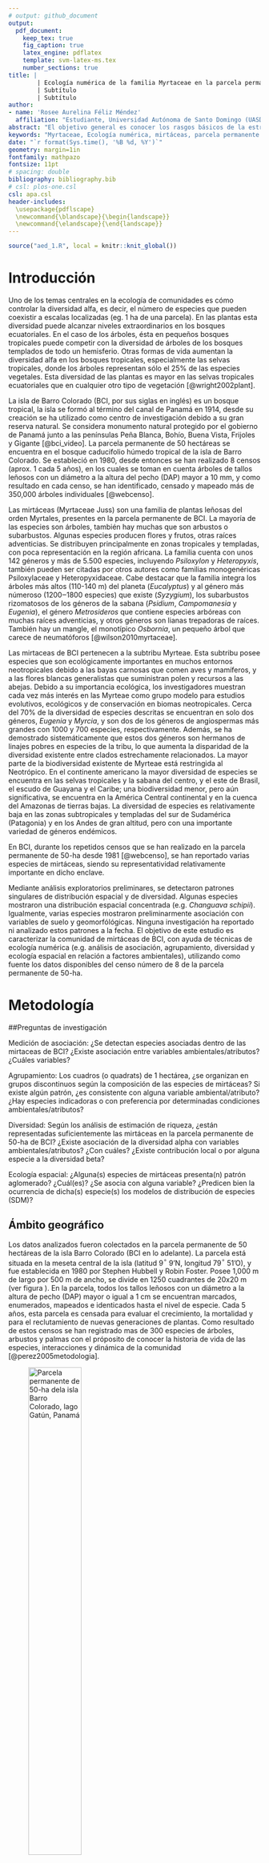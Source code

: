```yaml
---
# output: github_document
output: 
  pdf_document:
    keep_tex: true
    fig_caption: true
    latex_engine: pdflatex
    template: svm-latex-ms.tex
    number_sections: true
title: | 
        | Ecología numérica de la familia Myrtaceae en la parcela permanente de 50-ha en Barro Colorado, lago Gatún, Panamá
        | Subtítulo
        | Subtítulo
author:
- name: 'Rosee Aurelina Féliz Méndez'
  affiliation: "Estudiante, Universidad Autónoma de Santo Domingo (UASD)"
abstract: "El objetivo general es conocer los rasgos básicos de la estructura y composición de la comunidad de mirtáceas en relación con factores ambientales de la parcela permanente de 50-ha de isla Barro Colorado. Se hicieron estudios para medir el grado de asociación, agrupamiento, diversidad y ecología espacial de esta familia con la ayuda de los paquetes de R y con los datos de octavo censo de esta localidad. Las mirtáceas presentaron una riqueza de 7 especies con una abundancia de 5579 individuos. Las especies del género *Eugenia* presentaron altos grados de asociación. El agrupamiento Ward de varianza mínima sugirió la partición de 4 grupos que alcazaron el 100% de la completitud de muestra. La diversidad de mirtáceas posee una correlación positiva con *Al, P, Ca, Fe* y la geomorfología de pendiente media. Las especies *Changuava schipii* y *E. oerstediana* son las especies que aportan a la diversidad alpha y están estrechamente relacionadas con los sitios que aportan a la misma. Las mirtáceas presentan patrones aglomerados para vecinos de primer orden, a excepción de *M. gatunencis*, que presentó un patrón aleatorio. El modelo de abundancia de especies muestra que el 56% de la comunidad presenta mayores valores de equidad (log normal 10% y null 46%)."
keywords: "Myrtaceae, Ecología numérica, mirtáceas, parcela permanente de 50-ha, BCI"
date: "`r format(Sys.time(), '%B %d, %Y')`"
geometry: margin=1in
fontfamily: mathpazo
fontsize: 11pt
# spacing: double
bibliography: bibliography.bib
# csl: plos-one.csl
csl: apa.csl
header-includes:
  \usepackage{pdflscape}
  \newcommand{\blandscape}{\begin{landscape}}
  \newcommand{\elandscape}{\end{landscape}}
---
```


```r
source("aed_1.R", local = knitr::knit_global())
```

# Introducción


Uno de los temas centrales en la ecología de comunidades es cómo controlar la diversidad alfa, es decir, el número de especies que pueden coexistir a escalas localizadas (eg. 1 ha de una parcela). En las plantas esta diversidad puede alcanzar niveles extraordinarios en los bosques ecuatoriales. En el caso de los árboles, ésta en pequeños bosques tropicales puede competir con la diversidad de árboles de los bosques templados de todo un hemisferio. Otras formas de vida aumentan la diversidad alfa en los bosques tropicales, especialmente las selvas tropicales, donde los árboles representan sólo el 25% de las especies vegetales. Esta diversidad de las plantas es mayor en las selvas tropicales ecuatoriales que en cualquier otro tipo de vegetación [@wright2002plant].

La isla de Barro Colorado (BCI, por sus siglas en inglés) es un bosque tropical, la isla se formó al término del canal de Panamá en 1914, desde su creación se ha utilizado como centro de investigación debido a su gran reserva natural. Se considera monumento natural protegido por el gobierno de Panamá junto a las penínsulas Peña Blanca, Bohío, Buena Vista, Frijoles y Gigante [@bci_video]. La parcela permanente de 50 hectáreas se encuentra en el bosque caducifolio húmedo tropical de la isla de Barro Colorado. Se estableció en 1980, desde entonces se han realizado 8 censos (aprox. 1 cada 5 años), en los cuales se toman en cuenta árboles de tallos leñosos con un diámetro a la altura del pecho (DAP) mayor a 10 mm, y como resultado en cada censo, se han identificado, censado y mapeado más de 350,000 árboles individuales [@webcenso].

Las mirtáceas (Myrtaceae Juss) son una familia de  plantas leñosas del orden Myrtales, presentes en la parcela permanente de BCI. La mayoría de las especies son árboles, también hay muchas que son arbustos o subarbustos. Algunas especies producen flores y frutos, otras raíces adventicias. Se distribuyen principalmente en zonas tropicales y templadas, con poca representación en la región africana. La familia cuenta con unos 142 géneros y más de 5.500 especies, incluyendo _Psiloxylon_ y _Heteropyxis_, también pueden ser citadas por otros autores como familias monogenéricas Psiloxylaceae y Heteropyxidaceae. Cabe destacar que la familia integra los árboles más altos (110-140 m) del planeta (*Eucalyptus*) y al género más númeroso (1200‒1800 especies) que existe (*Syzygium*), los subarbustos rizomatosos de los géneros de la sabana (*Psidium*, _Campomanesia_ y _Eugenia_), el género _Metrosideros_ que contiene especies arbóreas con muchas raíces adventicias, y otros géneros son lianas trepadoras de raíces. También hay un mangle, el monotípico _Osbornia_, un pequeño árbol que carece de neumatóforos [@wilson2010myrtaceae].

Las mirtaceas de BCI pertenecen a la subtribu Myrteae. Esta subtribu posee especies que son ecológicamente importantes en muchos entornos neotropicales debido a las bayas carnosas que comen aves y mamíferos, y a las flores blancas generalistas que suministran polen y recursos a las abejas. Debido a su importancia ecológica, los investigadores muestran cada vez más interés en las Myrteae como grupo modelo para estudios evolutivos, ecológicos y de conservación en biomas neotropicales. Cerca del 70% de la diversidad de especies descritas se encuentran en solo dos géneros, *Eugenia* y *Myrcia*, y son dos de los géneros de angiospermas más grandes con 1000 y 700 especies, respectivamente. Además, se ha demostrado sistemáticamente que estos dos géneros son hermanos de linajes pobres en especies de la tribu, lo que aumenta la disparidad de la diversidad existente entre clados estrechamente relacionados. La mayor parte de la biodiversidad existente de Myrteae está restringida al Neotrópico. En el continente americano la mayor diversidad de especies se encuentra en las selvas tropicales y la sabana del centro, y el este de Brasil, el escudo de Guayana y el Caribe; una biodiversidad menor, pero aún significativa, se encuentra en la América Central continental y en la cuenca del Amazonas de tierras bajas. La diversidad de especies es relativamente baja en las zonas subtropicales y templadas del sur de Sudamérica (Patagonia) y en los Andes de gran altitud, pero con una importante variedad de géneros endémicos.

En BCI, durante los repetidos censos que se han realizado en la parcela permanente de 50-ha desde 1981 [@webcenso], se han reportado varias especies de mirtáceas, siendo su representatividad relativamente importante en dicho enclave.

Mediante análisis exploratorios preliminares, se detectaron patrones singulares de distribución espacial y de diversidad. Algunas especies mostraron una distribución espacial concentrada (e.g. *Changuava schipii*). Igualmente, varias especies mostraron preliminarmente asociación con variables de suelo y geomorfólógicas. Ninguna investigación ha reportado ni analizado estos patrones a la fecha. El objetivo de este estudio es caracterizar la comunidad de mirtáceas de BCI, con ayuda de técnicas de ecología numérica (e.g. análisis de asociación, agrupamiento, diversidad y ecología espacial en relación a factores ambientales), utilizando como fuente los datos disponibles del censo número de 8 de la parcela permanente de 50-ha.


# Metodología


##Preguntas de investigación

Medición de asociación:
¿Se detectan especies asociadas dentro de las mirtaceas de BCI?
¿Existe asociación entre variables ambientales/atributos? ¿Cuáles variables?

Agrupamiento:
Los cuadros (o quadrats) de 1 hectárea, ¿se organizan en grupos discontinuos según la composición de las especies de mirtáceas?
Si existe algún patrón, ¿es consistente con alguna variable ambiental/atributo?
¿Hay especies indicadoras o con preferencia por determinadas condiciones ambientales/atributos?

Diversidad:
Según los análisis de estimación de riqueza, ¿están representadas suficientemente las mirtáceas en la parcela permanente de 50-ha de BCI?
¿Existe asociación de la diversidad alpha con variables ambientales/atributos? ¿Con cuáles?
¿Existe contribución local o por alguna especie a la diversidad beta?

Ecología espacial:
¿Alguna(s) especies de mirtáceas presenta(n) patrón aglomerado? ¿Cuál(es)? ¿Se asocia con alguna variable?
¿Predicen bien la ocurrencia de dicha(s) especie(s) los modelos de distribución de especies (SDM)?


## Ámbito geográfico

Los datos analizados fueron colectados en la parcela permanente de 50 hectáreas de la isla Barro Colorado (BCI en lo adelante). La parcela está situada en la meseta central de la isla (latitud 9$^\circ$&nbsp;9'N, longitud 79$^\circ$&nbsp;51'O), y fue establecida en 1980 por Stephen Hubbell y Robin Foster. Posee 1,000 m de largo por 500 m de ancho, se divide en 1250 cuadrantes de 20x20 m (ver figura \ref{fig:mapa_cuadros_bci}). En la parcela, todos los tallos leñosos con un diámetro a la altura de pecho (DAP) mayor o igual a 1 cm se encuentran marcados, enumerados, mapeados e identicados hasta el nivel de especie. Cada 5 años, esta parcela es censada para evaluar el crecimiento, la mortalidad y  para el reclutamiento de nuevas generaciones de plantas. Como resultado de estos censos se han registrado mas de 300 especies de árboles, arbustos y palmas con el próposito de conocer la historia de vida de las especies, interacciones y dinámica de la comunidad [@perez2005metodologia]. 

![Parcela permanente de 50-ha dela isla Barro Colorado, lago Gatún, Panamá  \label{fig:mapa_cuadros_bci}](mapa_cuadros.png){width=50%}


## Materiales y Métodos

Se ha seleccionado el censo número 8 de esta reserva natural por ser el más reciente y a esta reserva natural en particular debido a la gran cantidad disponible de datos censales que a través de la Ecología numérica que nos permitirán conocer rasgos básicos de la estructura y composición de la comunidad de plantas mirtáceas en relación con factores ambientales.

Se exploraron los datos del censo número 8 disponibles en la página web del censo [@webcenso], organizados en dos matrices: la matriz de comunidad, la cual recopila la información referente a las especies de la parcela permanente de 50-ha, y la matriz ambiental, que contiene la información referente a las variables de suelo, geomorfológicas, litológicas y de tipo de habitat. Los análisis, tablas, figuras y gráficos se realizaron con los scripts de análisis de José R. Martínez [@jose_ramon_martinez_batlle_2020_4402362] y con ayuda de los paquetes de R para análisis estadísticos y ecológicos [@citadeR], cabe destacar los paquetes `vegan` [@vegan], `tidyverse` [@tidyverse], `sf` [@sf], `mapview` [@mapview] y `leaflet` [@leaflet] que fueron los más utilizados.

En los análisis de medición de asociación en modo Q, se utilizaron varias distancias, como  ji-cuadrado, normalizada, Hellinger y Jaccard. Las tres primeras son distancias euclideas, calculadas sobre los datos transformados, apropiadas tanto para los datos cuantitativos como para los datos de presencia-ausencia; y la última, la distancia de Jaccard ($D_J$) se puede expresar como la proporción de especies no compartidas. La distancia de Jaccard es el complemento a 1 de la similaridad de Jaccard ($S_J$), es decir, $D_J$ = 1- $S_J$ , de esta manera para obtener la similaridad, sólo hay que restarle el valor de distancia a 1 ($S_J$ = 1- $D_J$). Se puede usar para evaluar la distancia entre especies, usando como fuente la matriz de comunidad transpuesta convertida a binaria (presencia / ausencia) [@borcard2018numerical].

Para el análisis de medición de asociación en modo R se utilizó el coeficiente de correlación de Pearson, el cual tiene como objetivo medir la fuerza o grado de asociación entre dos variables aleatorias cuantitativas que poseen una distribución normal bivariada conjunta. Alternativamente cuando este no cumple con los supuestos se utiliza coeficiente de correlación no paramétrico de Spearman, se define como el coeficiente de correlación lineal entre los rangos Ri(x) y Ri(y) [@restrepo2007pearson].

Se realizaron análisis de agrupamiento utilizando distintos métodos (e.g. UPGMA, Ward) para explorar la estructura de la comunidad en función de su composición. Para elegir entre métodos se utilizó la correlación cofenética; se consideró al agrupamiento con la correlación más alta como aquel que retiene la mayor parte de la información contenida en la matriz de disimilitud; no obstante, esto no significa necesariamente que este método sea el más adecuado para el objetivo del investigador.  Luego para escoger una cantidad óptima de clusters para cada agrupamiento se utilizó la anchura de la silueta, ésta es una medida del grado de pertenencia de un objeto a su clúster, basada en la disimilitud media entre este objeto y el clúster al que pertenece, comparada con la misma medida del clúster más próximo [@borcard2018numerical].

Los métodos aglomerativos utilizados para constatar y evaluar los grupos que hacían sentido para las mirtáceas de este estudio son desarrollados a continuación:

-El método aglomerativo por enlace simple (*single*), conocido como la clasificación por vecinos más cercanos, aglomera objetos en función de sus disimilitudes más cortas entre pares: la fusión de un objeto con un grupo en un nivel de disimilitud determinado sólo requiere que un objeto de cada grupo que se aglomerare esté vinculado al otro en ese nivel. En consecuencia, el dendrograma resultante de una aglomeración de enlace simple suele mostrar encadenamiento de objetos. La lista de las primeras conexiones que hacen a un objeto miembro de un clúster, o que permite la fusión de dos clústeres, se denomina cadena de conexiones primarias; esta cadena forma el árbol de expansión mínima (MST).

-El método aglomerativo por enlace completo (*complete*), conocido como la clasificación del vecino más lejano, permite que un objeto se agrupe con otro grupo sólo en la disimilitud correspondiente a la del par de objetos más distante; de esta manera con mayor motivo, todos los miembros de los dos grupos están vinculados. Un grupo admite un nuevo miembro sólo a una disimilitud correspondiente al objeto más lejano del grupo. De ello se deduce que cuánto más grande es un grupo, más difícil es aglomerarse con él. La vinculación completa resulta en muchos grupos pequeños separados que se aglomeran a grandes distancias, por lo que este método es interesante para buscar e identificar discontinuidades en los datos.

-El método de grupos de pares no ponderados con media aritmética (UPGMA, por sus siglas en inglés) es el más conocido de la familia métodos aglomerativos por enlace promedio, éstos se basan en las disimilitudes medias entre los objetos o en los centroides de los grupos. El método UPGMA permite que un objeto se una a un grupo en la media de las disimilitudes entre este objeto y todos los miembros del grupo. Cuando dos grupos se unen, lo hacen a la media de las disimilitudes entre todos los miembros de un grupo y todos los miembros del otro.

-El método de agrupación de varianza mínima de Ward se basa en el criterio del modelo lineal de mínimos cuadrados. Su objetivo es definir los grupos de tal manera que la suma de cuadrados dentro del grupo (es decir, el error cuadrático del ANOVA) se minimiza. La suma de errores al cuadrado dentro del grupo puede calcularse como la suma de las distancias al cuadrado entre los miembros de un grupo dividido por el número de objetos. Este método fue seleccionado porque produce grupos con números de elementos más equilibrados, o que evita los grupos de pocos elementos [@borcard2018numerical].

El remuestreo *bootstrap* consiste en muestrear aleatoriamente subconjuntos de los datos y calcular la agrupación en estos subconjuntos. Luego de repetir este proceso un gran número de veces, se cuenta la proporción de los resultados de clustering replicados en los que aparece un cluster determinado. Esta proporción se denomina probabilidad *bootstrap* (BP) del cluster. Adicionalmente, se aplicó el remuestreo *bootstrap* multiescalar, utiliza muestras *bootstrap* de varios tamaños diferentes para estimar el valor p de cada conglomerado. Esta mejora produce valores p "aproximadamente insesgados" (AU) [@borcard2018numerical].

Para evaluar homogeneidad de promedios de las variables ambientales entre los grupos Ward y las variables ambientales fueron ANOVA, que evalúa homogeneidad de medias, y Kruskal-Wallis, que evalúa la homogeneidad de medianas; los cuales hacen sentido para agrupamientos de 3 grupos o más [@jose_ramon_martinez_batlle_2020_4402362].

El análisis de especies indicadoras de los grupos Ward se hizo mediante el método del Valor Indicador (en lo adelante, IndVal), el cual se calcula como el producto de la especificidad de una especie para el grupo objetivo por su fidelidad al grupo objetivo. La especificidad se define por la abundancia media de la especie dentro del grupo objetivo comparada con su abundancia media en todos los grupos; la fidelidad es la proporción de sitios del grupo objetivo en el que está presente la especie. Y el análisis de especies con preferencia por hábitat se realizó mediante el coeficiente de correlación biserial puntual [@borcard2018numerical].

Para medir la diversidad alpha se utilizaron los índices de diversidad, descritos a continuación:


-La equidad de Pielou (denominada también equidad de Shannon) equivale a $J=H_1/H_0$.


-Los tres primeros números de diversidad de Hill : $N_0 =q$ (la riqueza de especies), $N_1 = e^H$ (número de especies abundantes), y $N_1 = 1/$$\lambda$ (inverso de Simpson).


-Los ratios de Hill: $E_1 = N_1/N_0$ (versión de la equidad de Shannon) y $E_2 = N_2/N_0$ (versión de la equidad de Simpson) [@borcard2018numerical].

La equidad puede relacionarse con la forma de los modelos de abundancia de especies, estos son funciones que describen la forma de los gráficos de rango/abundancia en los que la abscisa clasifica las especies en orden de abundancia decreciente y la ordenada representa las abundancias transformadas en logaritmos. Los cuatro modelos principales son las series geométricas, logarítmicas y lognormales, y el modelo de barra rota. En este orden, la uniformidad aumenta de un modelo a otro en esta secuencia [@borcard2018numerical].

Para estimar la riqueza se utilizaron los modelos de enfoque asintótico: a) paramétricos: Modelo homogéneo (estándar y MLE), este asume que todas las especies tienen las mismas probabilidades de incidencia o detección; y no paramétricos: Chao1, el cual utiliza las frecuencias de únicos y duplicados para estimar el número de especies no detectadas, Chao1-bc (forma corregida de sesgo para el estimador Chao1) e iChao1 (estimador Chao1 mejorado); ICE (Estimador de cobertura basado en la incidencia) e ICE-1 (ICE modificado para casos altamente heterogéneos); Jackknife de primer orden, el cual utiliza la frecuencia de los ejemplares únicos para estimar el número de especies no detectadas y jackknife de 2º orden, que utiliza las frecuencias de los únicos y los duplicados para estimar el número de especies no detectadas. Los cuales contienen un intervalo de confianza del 95%, para el cual se utiliza una transformación logarítmica, de modo que el límite inferior del intervalo resultante sea al menos el número de especies observadas [@paqueteiNEXT].

Basado en los supuestos de Whittaker, según los cuales la diversidad beta es la variación espacial de la diversidad entre sitios dentro de un área geográfica de interés. Existen diferentes ecuaciones para medir esa variación. De la investigación sobre la diversidad beta dos enfoques: (1) La diversidad beta puede interpretarse como una rotación, es decir, el cambio direccional en la composición de la comunidad a lo largo de un gradiente espacial, temporal o ambiental predefinido. (2) La diversidad beta también puede definirse como la variación de la composición de la comunidad entre unidades de muestreo, sin referencia a un gradiente explícito. Ambos conceptos entran en el ámbito de la definición de Whittaker [@borcard2018numerical].

Para obtener la contribuciones locales a la diversidad beta (LCBD), se calcula primero la contribución del sitio i a la diversidad beta global es la suma (SSi) de los valores centrados y al cuadrado del sitio (o fila) i en la matriz S:
![\label{fig:beta_sitio}](beta_local.PNG) 

y luego, la contribución relativa del sitio i a la diversidad beta, la cual es denominada LCBD, es [@borcard2018numerical]:
![\label{fig:beta_local}](beta_especies.png) donde ![\label{fig:beta_global}](beta_local2.PNG)

Para conocer las contribuciones de las especies a la diversidad beta (SCBD), se calcula la contribución de la especie j a la diversidad beta global es la suma (SSj) de los valores centrados y al cuadrado de la especie (o columna) j en la matriz S:
![\label{fig:beta_especie}](beta_especies1.PNG)

y luego, la contribución relativa de la especie j a la diversidad beta, que eso que se conoce como SCBD, es [@borcard2018numerical]:
![\label{fig:beta_local}](beta_especies2.PNG) donde ![\label{fig:beta_global}](beta_especies.png)

Para para explorar patrones espaciales de las especies y las variables ambientales, se utilizaron tanto el correlograma, como la prueba Mantel, el índice de autocorrelación I de Moran y los mapas de indicadores locales de autocorrelación espacial (en lo adelante Mapas LISA). Serán descritos a continuación.

El correlograma es un gráfico de los valores de correlación espacial frente a las clases de distancia, que combinado con pruebas estadísticas, un correlograma permite evaluar rápidamente el tipo y el alcance de la estructura de correlación espacial de una variable [@borcard2018numerical].

El Índice Global de Moran es un analisis estadístico que examina de forma integral las variaciones de la autocorrelación espacial entre valores vecinos más cercanos, que se clasifican como positivo, negativo y sin autocorrelación espacial. Cuando los valores tienden a agruparse se trata de una autocorrelación espacial positiva, pero si se dispersan, es una autocorrelación negativa, y si se distribuyen de forma aleatoria, se habla de que no hay autocorrelación espacial entre los valores analizados[@bucheli2019uso]. Se construye de la siguiente manera [@borcard2018numerical]:
![\label{fig:moran1}](moran1.PNG)

La correlación espacial en el ámbito multivariante puede evaluarse y comprobarse mediante un correlograma de Mantel. Básicamente, se calcula un estadístico de Mantel estandarizado rM (análogo al coeficiente r de Pearson) entre una matriz de disimilitud entre sitios y una matriz donde los pares de sitios que pertenecen a la misma clase de distancia reciben el valor 0 y los demás pares, el valor 1. El proceso se repite para cada clase de distancia. Cada valor de rM puede probarse mediante permutaciones. La expectativa del estadístico de Mantel para la ausencia de correlación espacial es rM $1/4$ 0 [@borcard2018numerical].

El Índice Local de Asociación Espacial (LISA) ayuda a identificar patrones locales de asociación espacial, descomponiendo el Índice Moran para evaluar la influencia de hábitats localizados en la estadística global, esto se visualiza utilizando los Sistemas de Información Geográfica. Este índice destaca las localizaciones con valores estadísticos significativos en los indicadores, resaltando la presencia de puntos calientes *hot spots* o atípicos espaciales, dependiendo de los datos estadísticos analizados. El resultado es la la generación de un mapa que se denomina de agrupamiento o clúster, en este se visualiza cada unidad espacial se diferenciada de sus unidades vecinas [@bucheli2019uso].


# Resultados

La familia Myrtaceae de la parcela permanente de 50-ha de BCI presentó una abundancia de 5,579 individuos pertenecientes a 7 especies, de las cuales las más abundantes fueron *Eugenia galalonensis* y *Eugenia oerstediana*, representadas con 1,975 y 1,838 individuos cada una, y las especies más raras fueron *Psidium friedrichsthalianum* y *Myrcia gatunensis*, con 58 y 56 individuos respectivamente (ver figura \ref{tab:abun_sp}).

```r
knitr::kable(abun_sp,
             caption = "\\label{tab:abun_sp}Abundancia por especie de la familia Myrtaceae")
```

```{r, echo=FALSE, fig.cap="\\label{fig:abun_sp_q}Abundancia de especies por quadrat"}
abun_sp_q
```


<!-- A. Medición de asociación:

¿Se detectan especies asociadas dentro de mi familia seleccionada?
¿Existe asociación entre variables ambientales/atributos? ¿Cuáles variables? -->
Para los análisis de medición de asociación, la distancia de *ji*-cuadradado y la distancia de Jacard resultaron pequeñas entre especies del genéro *Eugenia* (*E. oerstediana*, *E. galalonensis*, *E. nesiotica* y  *E. coloradoensis*), lo cual sugiere un patrón de dependencia, debido a que tienen altos grados de asociación; y las especies *Psidium friedrichsthalianum*, *Myrcia gatunensis* y *Changuava schippii* presentan un posible patrón independiente, no parecen asociarse con otras (ver figura \ref{fig:matriz_Jacard}). La riqueza de la familia presentó asociación estadística, a través del índice de Spearman, en términos positivos con *Al*, * P* y en términos negativos con *Ca*; y la abundancia de mi familia presentó asociación estadística, a través del índice de Spearman y el índice de Pearson, en términos positivos con *Al* y elevación media, y en términos negativos con *Ca*, heterogeneidad ambiental y geomorfología de vaguada (ver figuras \ref{fig:matriz_spearman} y \ref{fig:matriz_pearson}).

![Matriz de disimilaridad de Jacard \label{fig:matriz_Jacard}](Disimilaridad_.png)
 

![Matriz de correlación, índice de Spearman \label{fig:matriz_spearman}](matriz_correlacion_suelo_abun_riq_spearman.png)

![Matriz de correlación, índice de Pearson \label{fig:matriz_pearson}](matriz_correlacion_geomorf_abun_riq_spearman.png)


<!-- B. Agrupamiento (cluster analysis):
Los cuadros (o quadrats) de 1 hectárea, ¿se organizan en grupos discontinuos según la composición de las especies de mi familia seleccionada?
Si existe algún patrón, ¿es consistente con alguna variable ambiental/atributo?
¿Hay especies indicadoras o con preferencia por determinadas condiciones ambientales/atributos?-->
Para los análisis de agrupamiento (*cluster analysis*), se utilizó el método de agrupamiento Ward de varianza mínima, conjuntamente con el mapa de calor (ver figuras \ref{fig:mapadecalor_ward} y \ref{fig:ward_fraccionado}), los cuales mostraron que las mirtáceas de la parcela permanente de 50-ha de BCI se distribuyen en 4 grupos, de 2, 13, 15 y 20 sitios, respectivamente (ver figura \ref{fig:mapa_ward}). Los métodos de agrupamiento aglomerativos por enlace simple, por enlace completo y por enlace promedio (grupos de pares no ponderados con media aritmética, UPGMA por sus siglas en inglés) destacaron la singularidad de este grupo formado por dos sitios (14 y 19). Además, el muestreo de *bootstrap* multiescalar respaldó este grupo con un probabilidad de *bootstrap* (BP) de 76 % y probabilidad de valores aproximadamente insesgados (AU) de 99 %, de que sea un grupo real (ver figura \ref {fig:*bootstrap*_multiescalar}). Las mirtáceas presentaron asociación estadística, según el diagrama de cajas, con un conjunto de variables de suelo (*Al, Fe, Mn, N. min.*, etc.) y atributos del terreno (curvatura perfil media, curvatura tangencial media, elevación media, etc.) (ver figura \ref{fig:ward_con_variables}). ANOVA, Kruskal-Walis*

![Agrupamiento por el método Ward de varianza mínima de las mirtáceas \label{fig:ward_fraccionado}](ward_fracionado.png){width=50%}


![Mapa de calor con el dendrograma del agrupamiento Ward \label{fig:mapadecalor_ward}](Mapadecalor_Ward_aa2.png){width=50%}


![Agrupamiento por el método Ward de varianza mínima de las mirtáceas \label{fig:mapa_ward}](mapa_ward_k4.png){width=50%}


![Dendrograma, agrupamiento Ward con los porcentajes del remuestreo de *bootstrap* multiescalar \label{fig:*bootstrap*_multiescalar}](bootstrap_Ward.png)


![Diagrama de cajas de los grupos Ward en relación con variables ambientales y atributos \label{fig:ward_con_variables}](correlograma_wardyvariablesambientales.png)


Para este agrupamiento, las especies asociadas como indicadoras, mediante IndVal para una significancia menor de 0.05,  fueron *Chamguava schippii* para el grupo 3, *Eugenia coloradoensis* para el conjunto de grupos 1+2 y *Eugenia oerstediana* para el conjunto de grupos 3+4; y las especies con preferencia por hábitat, mediante el coeficiente de correlación biserial puntual para una significancia menor de 0.05, fueron *Eugenia coloradoensis* con preferencia por el grupo 2, *Chamguava schippii* por el grupo 3 y *Eugenia oerstediana* por el grupo 4.

| Multilevel pattern analysis      | 
|----------------------------------|
| Association function: IndVal.g   |
| Significance level (alpha): 0.05 |
| ---------------------------------|
| Total number of species: 7                  |
| Selected number of species: 3               | 
| Number of species associated to 1 group: 1  |
| Number of species associated to 2 groups: 2 |
| Number of species associated to 3 groups: 0 |
|---------------------------------------------|
| List of species associated to each combination  |
|-------------------------------------------------|
| Group 3  #sps.  1 |
|-------------------|   A  |     B | stat |p.value     |
|Chamguava schippii |0.9248| 1.0000| 0.962|   0.001 ***|
|------------------------------------------------------|
|Group 1+2  #sps.  1 |
|--------------------|    A  |    B | stat | p.value  | 
|Eugenia coloradoensis| 0.639| 1.000| 0.799|   0.028 *|
|-----------------------------------------------------|
| Group 3+4  #sps.  1 |
|---------------------| A  |  B    | stat | p.value  | 
|Eugenia oerstediana 0.6515| 1.0000| 0.807|   0.017 *|
---
Signif. codes:  0 $‘***’$, 0.001 $‘**’$, 0.01 $‘*’$, 0.05 ‘.’, 0.1 ‘ ’, 1 


|Multilevel pattern analysis|
|---------------------------|
|Association function: r.g       |
|Significance level (alpha): 0.05|
|--------------------------------|
|Total number of species: 7      |
|Selected number of species: 3   |
|Number of species associated to 1 group: 3 |
|Number of species associated to 2 groups: 0| 
|Number of species associated to 3 groups: 0|
|-------------------------------------------|
|List of species associated to each combination | 
|-----------------------------------------------|
|Group 2  #sps.  1 |
|---------------------|  stat| p.value | 
|Eugenia coloradoensis| 0.568|   0.05 *|
|--------------------------------------|
|Group 3  #sps.  1 |
|----------------------|stat | p.value  |  
|Chamguava schippii    | 0.8 | 0.001 ***|
|---------------------------------------|
|Group 4  #sps.  1 |
|-------------------| stat| p.value   | 
|Eugenia oerstediana| 0.74|    0.01 **|
---
Signif. codes:  0 $‘***’$, 0.001 $‘**’$, 0.01 $‘*’$, 0.05 ‘.’, 0.1 ‘ ’, 1


<!-- C. Diversidad:
Según los análisis de estimación de riqueza, ¿está suficientemente representada mi familia? Consideremos como buena representación un 85%
¿Existe asociación de la diversidad alpha con variables ambientales/atributos? ¿Con cuáles?
¿Existe contribución local o por alguna especie a la diversidad beta?-->
Para los análisis de diversidad, se utilizaron los modelos de estimación de riqueza (*Homogeneous model*, estándar y MLE; los Chao y los Jacknife), los cuales mostraron que la completitud de muestra se alcanzó al 100% para las mirtáceas de este ámbito geográfico por lo que no sería necesario aumentar el esfuerzo de muestreo ya que no se espera encontrar otras especies en BCI*. La diversidad alpha para el agrupamiento Ward, los cuatro grupos presentaban la riqueza máxima (7 especies) con diferentes abundancias (1882, 1205, 553 y 1939, respectivamente). Para los grupos Ward, la riqueza máxima fue estimada y observada, por lo que también se alcanzó la completitud de muestra al 100% y al 98% para el grupo 3 (grupo con la menor abundancia), y no será necesario aumentar los esfuerzos de muestreo.

La riqueza ($N_0$), $E_2$ y $N_2$ de Hill mostraron que la diversidad de mirtáceas presenta una correlación positiva importante con *Al, P, Ca y Fe*, en suma la equidad de Pielou (J), los ratios de Hill ($E_1$ y $E_2$) y $N_2$ mostraron una correlación positiva notable con la presencia de la geomorfología de pendiente media.

*Changuava schipii* y *Eugenia oerstediana* fueron las especies que hacen contribución a la diversidad beta, éstas están bien representadas (la primera con gran dominancia) en los sitios 14 y 19 (grupo 3 Ward) que hacen contribución a la diversidad beta; el 14 fue uno de los cinco sitios que poseen la riqueza máxima (los demás sitios son 13, 17, 22 y 40) y el 19 fue el sitio más abundante con 399 individuos, de los cuales 261 pertenecían a *C. schipii* (ver figura \ref{fig:abun_sp_q}). Además, los sitios 14 y 19 están ubicados uno al lado del otro. El modelo de abundancia de especies muestra que el 56% de la comunidad presenta mayores valores de equidad (log normal 10% y null 46%).

<!-- E. Ecología espacial:
¿Alguna(s) especies de mi familia presenta(n) patrón aglomerado? ¿Cuál(es)? ¿Se asocia con alguna variable?
¿Predicen bien la ocurrencia de dicha(s) especie(s) los modelos de distribución de especies (SDM)? -->
Para los análisis de ecología espacial, la prueba I de Moran sugirió que las mirtáceas de esta localización presentaron patrones aglomerados al menos con la vecindad de primer orden, con excepción de *M. gatunensis* y *E. galalonensis* que mostraron un patrón espacial aleatorio. Cabe destacar que *C. schipii* presentó una autocorrelación espacial positiva también para los vecinos de segundo orden y en términos negativos del cuarto al sexto orden; para *E. nesiotica* y *E. oerstediana* una autocorrelacion negativa con vecinos de tercer a cuarto orden y de cuarto a quinto orden, respectivamente, es decir, su abundancia disminuye en esas vecindades cuando aumenta en la de primer orden y viceversa.
 
La autocorrelación mediante la prueba de Mantel muestra que hay una correlación espacial inducida por alguna variable en términos positivos para el primer orden y en términos negativos para el tercer y sexto orden (hasta 500 metros). La prueba Yo de Moran evidencia que *C. schipii* muestra un posible patrón de correlación inversa con el *B, Ca, Zn, N y pH*; para *E. coloradoensis* infiere un patrón en términos positivos con *Ca* y *N. min.* y de igual manera para *E. galalonensis* con la geomorfología de vaguada pct y pendiente media.


# Discusión

La comunidad de mirtáceas de la parcela permante de BCI posee una riqueza de 7 especies con una abundancia de 5579 individuos, la mayor abundancia se registró para las especies *E. galalonensis* (35.40%) y *E. oerstediana* (32.94%) y la menor abundancia para las especies *P. friedrichsthalianum* (1.04%) y *M. gatunensis* (1.004%). En cada quadrat de la parcela BCI podemos encontrar un mínimo de 58 y un máximo de 399 mirtáceas para un promedio de 112 individuos por quadrat.

El 57% de la riqueza, las especies del género *Eugenia*, presentaron altos grados de asociación entre ellas, por lo que supone un patrón de dependencia, a diferencia de las especies *P. friedriechsthalianum*, *M. gatunensis* y *C. schipii* mostraron un posible patrón independiente, por lo que supone que se presentan aleatoriamente en la muestra sin asociarse a las otras especies. 

Las mirtáceas de esta muestra, según el método Ward, se dividen en 4 grupos, cada uno con 2, 13, 15 y 20 sitios respectivamente; el grupo con 2 sitios es respaldado por los métodos de agrupamiento aglomerativo y el *bootstrap* multiescalar (BP de 76% y un AU de 99%) esto infiere que es un grupo natural y real dentro de la localidad. Este agrupamiento no se relaciona específicamente con alguna variable sino por la preferencia de un conjunto de éstas, como lo son *Al* y *Fe*.

Según el análisis de especies indicadoras (IndVal), las especies asociadas como diagnósticas para el agrupamiento Ward, fueron *C. schipii* para el grupo 3, *E. coloradoensis* para el conjunto 1+2 y *E. oerstediana* para el grupo 3+4, esto puede ser debido a sus altas abundancias presentes en estos grupos.

Los estimadores de riqueza demostraron que la completitud de muestra para las mirtáceas en estudio fue alcanzda 100%, lo mismo para los grupos Ward, por lo que inferimos que el esfuerzo de muestreo surtió las necesidas de lugar y no se espera encontrar más especies de en de esta familia en BCI.

Los equidad de Pielou, los números de Hill destacan que la diversidad de mirtáceas posee una correlación positiva con *Al, P, Ca, Fe* y la geomorfología de pendiente media.

Las especies que hacen contribución a la diversidad beta son *C. schipii* y *E. oerstediana*, y los sitios que hacen contribución a esta diversidad son el grupo 14 y 19, coincidencialmente un grupo Ward que posee altas abundancias de las especies antes mencionadas, por lo que este grupo guarda una estrecha relación con la presencia de estas especies.

Las mirtáceas de esta localidad, según el I de Moran, presentan patrones aglomerados para vecinos de primer orden que implican hasta 50 sitios, con excepción de *M. gatunencis*, que como había mencionado antes, presentó un patrón aleatorio; en el caso de *C. schipii*, presenta patrón más aglomerado que las demás debido a que presenta una correlación positiva también con los vecinos de segundo orden y en términos negativos con los vecinos del cuarto al sexto orden, es decir que aumenta o disminuye de forma inversa en estos lugares en relación con el primer y segundo orden.

El modelo de abundancia de especies muestra que el 56% de la comunidad presenta mayores valores de equidad (log normal 10% y null 46%), parece una cifra razonable debido a que el 48% de los quadrats poseen valores 7 y 6 de riqueza,  lo que infiere que los modelos de distribución de especies (SDM) parecen estar prediciendo bien la ocurrencia de dichas especies.


# Agradecimientos

# Información de soporte

\ldots

# *Script* reproducible

\ldots

# Referencias
